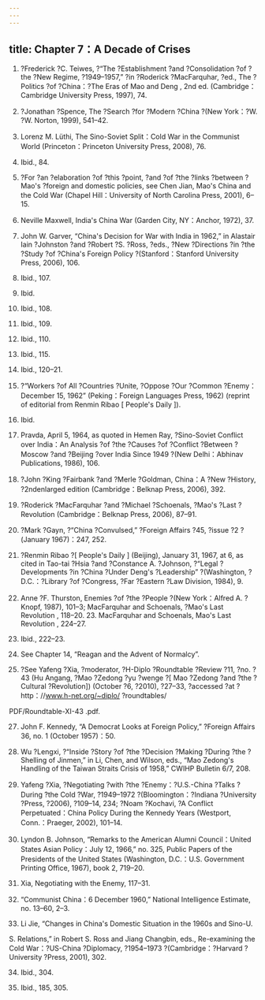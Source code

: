 ```yaml
---
---
---
```

title: Chapter 7：A Decade of Crises
---



1. ?Frederick ?C. Teiwes, ?“The ?Establishment ?and ?Consolidation ?of ?the ?New Regime, ?1949–1957,” ?in ?Roderick ?MacFarquhar, ?ed., The ?Politics ?of ?China：?The Eras of Mao and Deng , 2nd ed. (Cambridge：Cambridge University Press, 1997), 74.

2. ?Jonathan ?Spence, The ?Search ?for ?Modern ?China ?(New York：?W. ?W. Norton, 1999), 541–42.

3. Lorenz M. Lüthi, The Sino-Soviet Split：Cold War in the Communist World (Princeton：Princeton University Press, 2008), 76.

4. Ibid., 84.

5. ?For ?an ?elaboration ?of ?this ?point, ?and ?of ?the ?links ?between ?Mao's ?foreign and domestic policies, see Chen Jian, Mao's China and the Cold War (Chapel Hill：University of North Carolina Press, 2001), 6–15.

6. Neville Maxwell, India's China War (Garden City, NY：Anchor, 1972), 37.

7. John W. Garver, “China's Decision for War with India in 1962,” in Alastair Iain ?Johnston ?and ?Robert ?S. ?Ross, ?eds., ?New ?Directions ?in ?the ?Study ?of ?China's Foreign Policy ?(Stanford：Stanford University Press, 2006), 106.

8. Ibid., 107.

9. Ibid.

10. Ibid., 108.

11. Ibid., 109.

12. Ibid., 110.

13. Ibid., 115.

14. Ibid., 120–21.

15. ?“Workers ?of All ?Countries ?Unite, ?Oppose ?Our ?Common ?Enemy：December 15, 1962” (Peking：Foreign Languages Press, 1962) (reprint of editorial from Renmin Ribao [ People's Daily ]).

16. Ibid.

17. Pravda, April 5, 1964, as quoted in Hemen Ray, ?Sino-Soviet Conflict over India：An Analysis ?of ?the ?Causes ?of ?Conflict ?Between ?Moscow ?and ?Beijing ?over India Since 1949 ?(New Delhi：Abhinav Publications, 1986), 106.

18. ?John ?King ?Fairbank ?and ?Merle ?Goldman, China：A ?New ?History, ?2ndenlarged edition (Cambridge：Belknap Press, 2006), 392.

19. ?Roderick ?MacFarquhar ?and ?Michael ?Schoenals, ?Mao's ?Last ?Revolution (Cambridge：Belknap Press, 2006), 87–91.

20. ?Mark ?Gayn, ?“China ?Convulsed,” ?Foreign Affairs ?45, ?issue ?2 ?(January 1967)：247, 252.

21. ?Renmin Ribao ?[ People's Daily ] (Beijing), January 31, 1967, at 6, as cited in Tao-tai ?Hsia ?and ?Constance A. ?Johnson, ?“Legal ?Developments ?in ?China ?Under Deng's ?Leadership” ?(Washington, ?D.C.：?Library ?of ?Congress, ?Far ?Eastern ?Law Division, 1984), 9.

22. Anne ?F. Thurston, Enemies ?of ?the ?People ?(New York：Alfred A. ?Knopf, 1987), 101–3; MacFarquhar and Schoenals, ?Mao's Last Revolution , 118–20. 23. MacFarquhar and Schoenals, Mao's Last Revolution , 224–27.

24. Ibid., 222–23.

25. See Chapter 14, “Reagan and the Advent of Normalcy”.

26. ?See Yafeng ?Xia, ?moderator, ?H-Diplo ?Roundtable ?Review ?11, ?no. ?43 (Hu Angang, ?Mao ?Zedong ?yu ?wenge ?[ Mao ?Zedong ?and ?the ?Cultural ?Revolution]) (October ?6, ?2010), ?27–33, ?accessed ?at ?http：//www.h-net.org/~diplo/ ?roundtables/

PDF/Roundtable-XI-43 .pdf.

27. John F. Kennedy, “A Democrat Looks at Foreign Policy,” ?Foreign Affairs 36, no. 1 (October 1957)：50.

28. Wu ?Lengxi, ?“Inside ?Story ?of ?the ?Decision ?Making ?During ?the ?Shelling of Jinmen,” in Li, Chen, and Wilson, eds., “Mao Zedong's Handling of the Taiwan Straits Crisis of 1958,” CWIHP Bulletin 6/7, 208.

29. Yafeng ?Xia, ?Negotiating ?with ?the ?Enemy：?U.S.-China ?Talks ?During ?the Cold ?War, ?1949–1972 ?(Bloomington：?Indiana ?University ?Press, ?2006), ?109–14, 234; ?Noam ?Kochavi, ?A Conflict Perpetuated：China Policy During the Kennedy Years (Westport, Conn.：Praeger, 2002), 101–14.

30. Lyndon B. Johnson, “Remarks to the American Alumni Council：United States Asian Policy：July 12, 1966,” no. 325, Public Papers of the Presidents of the United States (Washington, D.C.：U.S. Government Printing Office, 1967), book 2, 719–20.

31. Xia, Negotiating with the Enemy, 117–31.



32. “Communist China：6 December 1960,” National Intelligence Estimate, no. 13–60, 2–3.

33. Li Jie, “Changes in China's Domestic Situation in the 1960s and Sino-U.

S. Relations,” in Robert S. Ross and Jiang Changbin, eds., Re-examining the Cold War：?US-China ?Diplomacy, ?1954–1973 ?(Cambridge：?Harvard ?University ?Press, 2001), 302.

34. Ibid., 304.

35. Ibid., 185, 305.